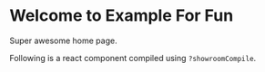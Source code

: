 
# Welcome to Example For Fun

Super awesome home page.

Following is a react component compiled using `?showroomCompile`.

<Example />
